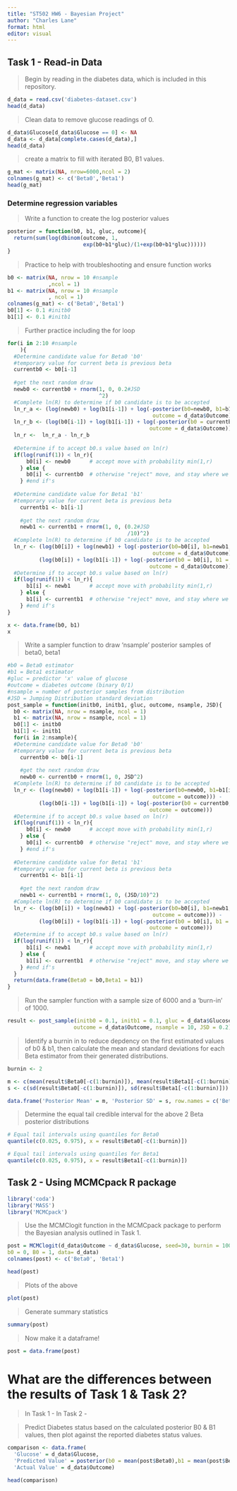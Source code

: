 ```yaml
---
title: "ST502 HW6 - Bayesian Project"
author: "Charles Lane"
format: html
editor: visual
---
```


## Task 1 - Read-in Data

> Begin by reading in the diabetes data, which is included in this repository.

```r
d_data = read.csv('diabetes-dataset.csv')
head(d_data)
```

> Clean data to remove glucose readings of 0.

```r
d_data$Glucose[d_data$Glucose == 0] <- NA
d_data <- d_data[complete.cases(d_data),]
head(d_data)
```


> create a matrix to fill with iterated B0, B1 values.

```r
g_mat <- matrix(NA, nrow=6000,ncol = 2)
colnames(g_mat) <- c('Beta0','Beta1')
head(g_mat)
```
### Determine regression variables

> Write a function to create the log posterior values

```r
posterior = function(b0, b1, gluc, outcome){
  return(sum(log(dbinom(outcome, 1, 
                        exp(b0+b1*gluc)/(1+exp(b0+b1*gluc))))))
}
```

> Practice to help with troubleshooting and ensure function works

```r
b0 <- matrix(NA, nrow = 10 #nsample
             ,ncol = 1)
b1 <- matrix(NA, nrow = 10 #nsample
             , ncol = 1)
colnames(g_mat) <- c('Beta0','Beta1')
b0[1] <- 0.1 #initb0
b1[1] <- 0.1 #initb1

```

> Further practice including the for loop

```r
for(i in 2:10 #nsample
    ){
  #Determine candidate value for Beta0 'b0'
  #temporary value for current beta is previous beta
  currentb0 <- b0[i-1]
  
  #get the next random draw 
  newb0 <- currentb0 + rnorm(1, 0, 0.2#JSD
                             ^2)
  #Complete ln(R) to determine if b0 candidate is to be accepted
  ln_r_a <- (log(newb0) + log(b1[i-1]) + log(-posterior(b0=newb0, b1=b1[i-1], gluc = d_data$Glucose, 
                                              outcome = d_data$Outcome)))
  ln_r_b <- (log(b0[i-1]) + log(b1[i-1]) + log(-posterior(b0 = currentb0, b1 = b1[i-1], gluc = d_data$Glucose,
                                             outcome = d_data$Outcome)))
  ln_r <-  ln_r_a - ln_r_b
          
  #Determine if to accept b0.s value based on ln(r)
  if(log(runif(1)) < ln_r){
      b0[i] <- newb0      # accept move with probability min(1,r)
    } else {
      b0[i] <- currentb0  # otherwise "reject" move, and stay where we are
    } #end if's
  
  #Determine candidate value for Beta1 'b1'
  #temporary value for current beta is previous beta
    currentb1 <- b1[i-1]
    
    #get the next random draw 
    newb1 <- currentb1 + rnorm(1, 0, (0.2#JSD
                                      /10)^2)
  #Complete ln(R) to determine if b0 candidate is to be accepted
  ln_r <- (log(b0[i]) + log(newb1) + log(-posterior(b0=b0[i], b1=newb1, gluc = d_data$Glucose, 
                                              outcome = d_data$Outcome))) - 
          (log(b0[i]) + log(b1[i-1]) + log(-posterior(b0 = b0[i], b1 = b1[i-1], gluc = d_data$Glucose,
                                             outcome = d_data$Outcome)))
  #Determine if to accept b0.s value based on ln(r)
  if(log(runif(1)) < ln_r){
      b1[i] <- newb1      # accept move with probability min(1,r)
    } else {
      b1[i] <- currentb1  # otherwise "reject" move, and stay where we are
    } #end if's
}

x <- data.frame(b0, b1)
x
```

> Write a sampler function to draw 'nsample' posterior samples of beta0, beta1

```r
#b0 = Beta0 estimator
#b1 = Beta1 estimator
#gluc = predictor 'x' value of glucose
#outcome = diabetes outcome (binary 0/1)
#nsample = number of posterior samples from distribution
#JSD = Jumping Distribution standard deviation
post_sample = function(initb0, initb1, gluc, outcome, nsample, JSD){
  b0 <- matrix(NA, nrow = nsample, ncol = 1)
  b1 <- matrix(NA, nrow = nsample, ncol = 1)
  b0[1] <- initb0
  b1[1] <- initb1
  for(i in 2:nsample){
  #Determine candidate value for Beta0 'b0'
  #temporary value for current beta is previous beta
    currentb0 <- b0[i-1]
    
    #get the next random draw 
    newb0 <- currentb0 + rnorm(1, 0, JSD^2)
  #Complete ln(R) to determine if b0 candidate is to be accepted
  ln_r <- (log(newb0) + log(b1[i-1]) + log(-posterior(b0=newb0, b1=b1[i-1], gluc = gluc, 
                                              outcome = outcome))) - 
          (log(b0[i-1]) + log(b1[i-1]) + log(-posterior(b0 = currentb0, b1 = b1[i-1], gluc = gluc,
                                             outcome = outcome)))
  #Determine if to accept b0.s value based on ln(r)
  if(log(runif(1)) < ln_r){
      b0[i] <- newb0      # accept move with probability min(1,r)
    } else {
      b0[i] <- currentb0  # otherwise "reject" move, and stay where we are
    } #end if's
  
  #Determine candidate value for Beta1 'b1'
  #temporary value for current beta is previous beta
    currentb1 <- b1[i-1]
    
    #get the next random draw 
    newb1 <- currentb1 + rnorm(1, 0, (JSD/10)^2)
  #Complete ln(R) to determine if b0 candidate is to be accepted
  ln_r <- (log(b0[i]) + log(newb1) + log(-posterior(b0=b0[i], b1=newb1, gluc = gluc, 
                                              outcome = outcome))) - 
          (log(b0[i]) + log(b1[i-1]) + log(-posterior(b0 = b0[i], b1 = b1[i-1], gluc = gluc,
                                             outcome = outcome)))
  #Determine if to accept b0.s value based on ln(r)
  if(log(runif(1)) < ln_r){
      b1[i] <- newb1      # accept move with probability min(1,r)
    } else {
      b1[i] <- currentb1  # otherwise "reject" move, and stay where we are
    } #end if's
  }
  return(data.frame(Beta0 = b0,Beta1 = b1))
}
```

> Run the sampler function with a sample size of 6000 and a 'burn-in' of 1000.

```r
result <- post_sample(initb0 = 0.1, initb1 = 0.1, gluc = d_data$Glucose,
                     outcome = d_data$Outcome, nsample = 10, JSD = 0.2)

```

> Identify a burnin in to reduce depdency on the first estimated values of b0 & b1,
> then calculate the mean and standard deviations for each Beta estimator from their
> generated distributions.

```r
burnin <- 2

m <- c(mean(result$Beta0[-c(1:burnin)]), mean(result$Beta1[-c(1:burnin)]))
s <- c(sd(result$Beta0[-c(1:burnin)]), sd(result$Beta1[-c(1:burnin)]))

data.frame('Posterior Mean' = m, 'Posterior SD' = s, row.names = c('Beta0', 'Beta1'))
```
> Determine the equal tail credible interval for the above 2 Beta posterior distributions

```r
# Equal tail intervals using quantiles for Beta0
quantile(c(0.025, 0.975), x = result$Beta0[-c(1:burnin)])
```

```r
# Equal tail intervals using quantiles for Beta1
quantile(c(0.025, 0.975), x = result$Beta1[-c(1:burnin)])
```

## Task 2 - Using MCMCpack R package

```r
library('coda')
library('MASS')
library('MCMCpack')

```

> Use the MCMClogit function in the MCMCpack package to perform the Bayesian
analysis outlined in Task 1.

```r
post = MCMClogit(d_data$Outcome ~ d_data$Glucose, seed=30, burnin = 1000, mcmc=5000,
b0 = 0, B0 = 1, data= d_data)
colnames(post) <- c('Beta0', 'Beta1')

head(post)
```

> Plots of the above

```r
plot(post)
```

> Generate summary statistics

```r
summary(post)
```

> Now make it a dataframe!

```r
post = data.frame(post)
```

# What are the differences between the results of Task 1 & Task 2?
> In Task 1 - 
> In Task 2 - 

> Predict Diabetes status based on the calculated posterior B0 & B1 values, 
then plot against the reported diabetes status values.

```r
comparison <- data.frame(
  'Glucose' = d_data$Glucose,
  'Predicted Value' = posterior(b0 = mean(post$Beta0),b1 = mean(post$Beta1), gluc = d_data$Glucose, outcome = d_data$Outcome),
  'Actual Value' = d_data$Outcome)

head(comparison)
```

